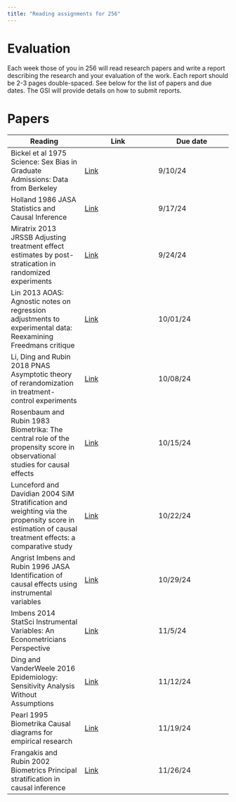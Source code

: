 ```yaml
---
title: "Reading assignments for 256"
---
```


# Evaluation

Each week those of you in 256 will read research papers and write a report describing the research and your evaluation of the work.
Each report should be 2-3 pages double-spaced.
See below for the list of papers and due dates.
The GSI will provide details on how to submit reports.

# Papers

| Reading | Link | Due date |
| --- | --- | --- |
| Bickel et al 1975 Science: Sex Bias in Graduate Admissions: Data from Berkeley  | [Link](https://www.jstor.org/stable/pdf/1739581.pdf) | 9/10/24 |
| Holland 1986 JASA Statistics and Causal Inference | [Link](https://www.cs.columbia.edu/~blei/fogm/2022F/readings/Holland1986.pdf) |9/17/24 |
| Miratrix 2013 JRSSB Adjusting treatment effect estimates by post-stratication in randomized experiments | [Link](https://rss.onlinelibrary.wiley.com/doi/full/10.1111/j.1467-9868.2012.01048.x) |9/24/24 |
| Lin 2013 AOAS: Agnostic notes on regression adjustments to experimental data: Reexamining Freedmans critique | [Link](https://projecteuclid.org/journals/annals-of-applied-statistics/volume-7/issue-1/Agnostic-notes-on-regression-adjustments-to-experimental-data--Reexamining/10.1214/12-AOAS583.full) | 10/01/24|
| Li, Ding and Rubin 2018 PNAS Asymptotic theory of rerandomization in treatment-control experiments  | [Link](https://www.pnas.org/doi/pdf/10.1073/pnas.1808191115) | 10/08/24|
| Rosenbaum and Rubin 1983 Biometrika: The central role of the propensity score in observational studies for causal effects | [Link](https://academic.oup.com/biomet/article/70/1/41/240879) | 10/15/24|
| Lunceford and Davidian 2004 SiM Stratification and weighting via the propensity score in estimation of causal treatment effects: a comparative study | [Link](https://onlinelibrary.wiley.com/doi/abs/10.1002/sim.1903?casa_token=rgWl1UEJxzQAAAAA%3AvcGTYNxR0YAZxnbFWLG4gicJmRhas5fgjoem6XxjOGvKXefH_AdCOjVibOyn2s-vaUXeG3S8lTcI9-U3) | 10/22/24 |
| Angrist Imbens and Rubin 1996 JASA Identification of causal effects using instrumental variables  | [Link](https://www.researchgate.net/profile/Joshua-Angrist/publication/38414432_Identification_of_Causal_Effects_Using_Instrumental_Variables_Rejoinder/links/00b4953344a9c27a25000000/Identification-of-Causal-Effects-Using-Instrumental-Variables-Rejoinder.pdf) | 10/29/24|
| Imbens 2014 StatSci Instrumental Variables: An Econometricians Perspective  | [Link](https://projecteuclid.org/journals/statistical-science/volume-29/issue-3/Instrumental-Variables-An-Econometricians-Perspective/10.1214/14-STS480.full) | 11/5/24|
| Ding and VanderWeele 2016 Epidemiology: Sensitivity Analysis Without Assumptions  | [Link](https://journals.lww.com/epidem/FullText/2016/05000/Sensitivity_Analysis_Without_Assumptions.11.aspx) |11/12/24 | 
| Pearl 1995 Biometrika Causal diagrams for empirical research  | [Link](https://www.jstor.org/stable/2337329) | 11/19/24|
| Frangakis and Rubin 2002 Biometrics Principal stratification in causal inference  | [Link](https://onlinelibrary.wiley.com/doi/abs/10.1111/j.0006-341X.2002.00021.x) |11/26/24 | 

